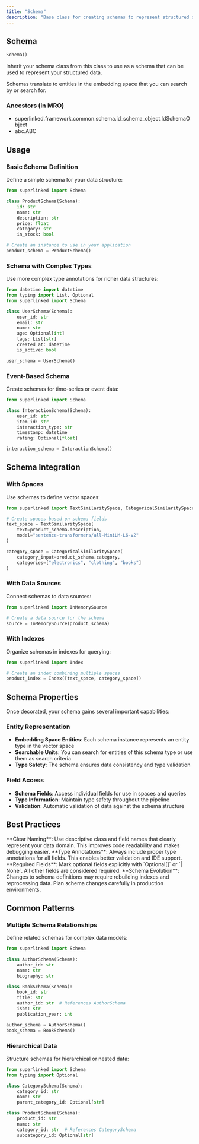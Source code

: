 ```yaml
---
title: "Schema"
description: "Base class for creating schemas to represent structured data in Superlinked's embedding space"
---
```


## Schema

```python
Schema()
```

Inherit your schema class from this class to use as a schema that can be used to represent your structured data.

Schemas translate to entities in the embedding space that you can search by or search for.

### Ancestors (in MRO)

- superlinked.framework.common.schema.id_schema_object.IdSchemaObject
- abc.ABC

## Usage

### Basic Schema Definition

Define a simple schema for your data structure:

```python
from superlinked import Schema

class ProductSchema(Schema):
    id: str
    name: str
    description: str
    price: float
    category: str
    in_stock: bool

# Create an instance to use in your application
product_schema = ProductSchema()
```

### Schema with Complex Types

Use more complex type annotations for richer data structures:

```python
from datetime import datetime
from typing import List, Optional
from superlinked import Schema

class UserSchema(Schema):
    user_id: str
    email: str
    name: str
    age: Optional[int]
    tags: List[str]
    created_at: datetime
    is_active: bool

user_schema = UserSchema()
```

### Event-Based Schema

Create schemas for time-series or event data:

```python
from superlinked import Schema

class InteractionSchema(Schema):
    user_id: str
    item_id: str
    interaction_type: str
    timestamp: datetime
    rating: Optional[float]

interaction_schema = InteractionSchema()
```

## Schema Integration

### With Spaces

Use schemas to define vector spaces:

```python
from superlinked import TextSimilaritySpace, CategoricalSimilaritySpace

# Create spaces based on schema fields
text_space = TextSimilaritySpace(
    text=product_schema.description,
    model="sentence-transformers/all-MiniLM-L6-v2"
)

category_space = CategoricalSimilaritySpace(
    category_input=product_schema.category,
    categories=["electronics", "clothing", "books"]
)
```

### With Data Sources

Connect schemas to data sources:

```python
from superlinked import InMemorySource

# Create a data source for the schema
source = InMemorySource(product_schema)
```

### With Indexes

Organize schemas in indexes for querying:

```python
from superlinked import Index

# Create an index combining multiple spaces
product_index = Index([text_space, category_space])
```

## Schema Properties

Once decorated, your schema gains several important capabilities:

### Entity Representation

- **Embedding Space Entities**: Each schema instance represents an entity type in the vector space
- **Searchable Units**: You can search for entities of this schema type or use them as search criteria
- **Type Safety**: The schema ensures data consistency and type validation

### Field Access

- **Schema Fields**: Access individual fields for use in spaces and queries
- **Type Information**: Maintain type safety throughout the pipeline
- **Validation**: Automatic validation of data against the schema structure

## Best Practices

<Tip>
  **Clear Naming**: Use descriptive class and field names that clearly represent
  your data domain. This improves code readability and makes debugging easier.
</Tip>

<Tip>
  **Type Annotations**: Always include proper type annotations for all fields.
  This enables better validation and IDE support.
</Tip>

<Warning>
  **Required Fields**: Mark optional fields explicitly with `Optional[]` or `|
  None`. All other fields are considered required.
</Warning>

<Note>
  **Schema Evolution**: Changes to schema definitions may require rebuilding
  indexes and reprocessing data. Plan schema changes carefully in production
  environments.
</Note>

## Common Patterns

### Multiple Schema Relationships

Define related schemas for complex data models:

```python
from superlinked import Schema

class AuthorSchema(Schema):
    author_id: str
    name: str
    biography: str

class BookSchema(Schema):
    book_id: str
    title: str
    author_id: str  # References AuthorSchema
    isbn: str
    publication_year: int

author_schema = AuthorSchema()
book_schema = BookSchema()
```

### Hierarchical Data

Structure schemas for hierarchical or nested data:

```python
from superlinked import Schema
from typing import Optional

class CategorySchema(Schema):
    category_id: str
    name: str
    parent_category_id: Optional[str]

class ProductSchema(Schema):
    product_id: str
    name: str
    category_id: str  # References CategorySchema
    subcategory_id: Optional[str]
```
